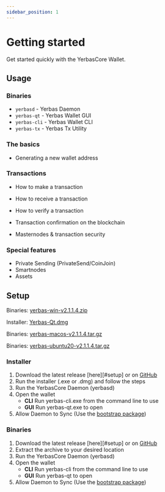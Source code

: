 ```yaml
---
sidebar_position: 1
---
```



# Getting started

Get started quickly with the YerbasCore Wallet.

## Usage

### Binaries

   - `yerbasd` - Yerbas Daemon
   - `yerbas-qt` - Yerbas Wallet GUI
   - `yerbas-cli` - Yerbas Wallet CLI
   - `yerbas-tx` - Yerbas Tx Utility

### The basics

- Generating a new wallet address

### Transactions

- How to make a transaction
- How to receive a transaction

- How to verify a transaction
- Transaction confirmation on the blockchain
- Masternodes & transaction security

### Special features

- Private Sending (PrivateSend/CoinJoin)
- Smartnodes
- Assets

## Setup

<Tabs>
  <TabItem value="windows" label="Windows" default>
    <p>Binaries: <a href="https://github.com/The-Yerbas-Endeavor/yerbas/releases/download/v2.1.1.4/yerbas-win-2.1.1.4.zip" class="button button--primary">yerbas-win-v2.1.1.4.zip</a></p>
  </TabItem>
  <TabItem value="mac" label="Mac" default>
    <p>Installer: <a href="https://github.com/The-Yerbas-Endeavor/yerbas/releases/download/v2.1.1.4/Yerbas-Qt.dmg" class="button button--primary">Yerbas-Qt.dmg</a></p>
    <p>Binaries: <a href="https://github.com/The-Yerbas-Endeavor/yerbas/releases/download/v2.1.1.4/yerbas-macos-2.1.1.4.tar.gz" class="button button--primary">yerbas-macos-v2.1.1.4.tar.gz</a></p>
  </TabItem>
  <TabItem value="linux" label="Linux">
    <p>Binaries: <a href="https://github.com/The-Yerbas-Endeavor/yerbas/releases/download/v2.1.1.4/yerbas-ubuntu20-2.1.1.4.tar.gz" class="button button--primary">yerbas-ubuntu20-v2.1.1.4.tar.gz</a></p>
  </TabItem>
</Tabs>

### Installer

1. Download the latest release [here][#setup] or on [GitHub][wallet-gh]
2. Run the installer (.exe or .dmg) and follow the steps
3. Run the YerbasCore Daemon (yerbasd)
4. Open the wallet
    - **CLI**
      Run yerbas-cli.exe from the command line to use
    - **GUI**
      Run yerbas-qt.exe to open 
5. Allow Daemon to Sync (Use the [bootstrap package](docs/wallet/bootstrap))

### Binaries

1. Download the latest release [here][#setup] or on [GitHub][wallet-gh]
2. Extract the archive to your desired location
3. Run the YerbasCore Daemon (yerbasd)
4. Open the wallet
    - **CLI**
      Run yerbas-cli from the command line to use
    - **GUI**
      Run yerbas-qt to open 
5. Allow Daemon to Sync (Use the [bootstrap package](docs/wallet/bootstrap))

[wallet-gh]: https://github.com/The-Yerbas-Endeavor/yerbas/releases/latest/
